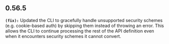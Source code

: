 ## 0.56.5
**`(fix):`** Updated the CLI to gracefully handle unsupported security schemes (e.g. cookie-based auth) by skipping them
instead of throwing an error. This allows the CLI to continue processing the rest of the API definition even when
it encounters security schemes it cannot convert.


